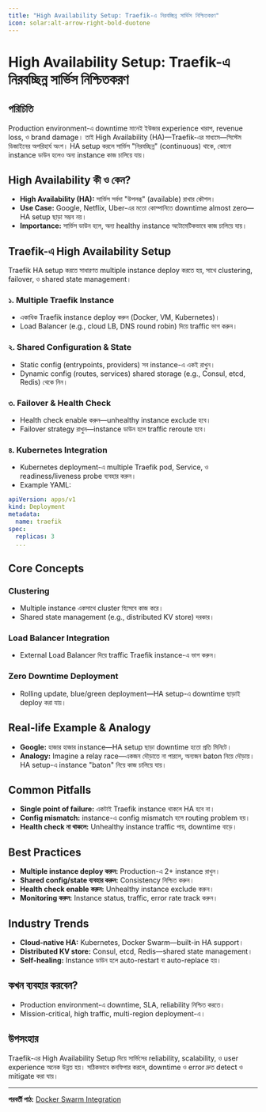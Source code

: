 ```yaml
---
title: "High Availability Setup: Traefik-এ নিরবচ্ছিন্ন সার্ভিস নিশ্চিতকরণ"
icon: solar:alt-arrow-right-bold-duotone
---
```


# High Availability Setup: Traefik-এ নিরবচ্ছিন্ন সার্ভিস নিশ্চিতকরণ

## পরিচিতি

Production environment-এ downtime মানেই ইউজার experience খারাপ, revenue loss, ও brand damage। তাই High Availability (HA)—Traefik-এর মাধ্যমে—সিস্টেম ডিজাইনের অপরিহার্য অংশ। HA setup করলে সার্ভিস "নিরবচ্ছিন্ন" (continuous) থাকে, কোনো instance ডাউন হলেও অন্য instance কাজ চালিয়ে যায়।

## High Availability কী ও কেন?

- **High Availability (HA):** সার্ভিস সর্বদা "উপলব্ধ" (available) রাখার কৌশল।
- **Use Case:** Google, Netflix, Uber-এর মতো কোম্পানিতে downtime almost zero—HA setup ছাড়া সম্ভব নয়।
- **Importance:** সার্ভিস ডাউন হলে, অন্য healthy instance অটোমেটিকভাবে কাজ চালিয়ে যায়।

## Traefik-এ High Availability Setup

Traefik HA setup করতে সাধারণত multiple instance deploy করতে হয়, সাথে clustering, failover, ও shared state management।

### ১. Multiple Traefik Instance
- একাধিক Traefik instance deploy করুন (Docker, VM, Kubernetes)।
- Load Balancer (e.g., cloud LB, DNS round robin) দিয়ে traffic ভাগ করুন।

### ২. Shared Configuration & State
- Static config (entrypoints, providers) সব instance-এ একই রাখুন।
- Dynamic config (routes, services) shared storage (e.g., Consul, etcd, Redis) থেকে নিন।

### ৩. Failover & Health Check
- Health check enable করুন—unhealthy instance exclude হবে।
- Failover strategy রাখুন—instance ডাউন হলে traffic reroute হবে।

### ৪. Kubernetes Integration
- Kubernetes deployment-এ multiple Traefik pod, Service, ও readiness/liveness probe ব্যবহার করুন।
- Example YAML:
```yaml
apiVersion: apps/v1
kind: Deployment
metadata:
  name: traefik
spec:
  replicas: 3
  ...
```

## Core Concepts

### Clustering
- Multiple instance একসাথে cluster হিসেবে কাজ করে।
- Shared state management (e.g., distributed KV store) দরকার।

### Load Balancer Integration
- External Load Balancer দিয়ে traffic Traefik instance-এ ভাগ করুন।

### Zero Downtime Deployment
- Rolling update, blue/green deployment—HA setup-এ downtime ছাড়াই deploy করা যায়।

## Real-life Example & Analogy

- **Google:** হাজার হাজার instance—HA setup ছাড়া downtime হতো প্রতি মিনিটে।
- **Analogy:** Imagine a relay race—একজন দৌড়াতে না পারলে, অন্যজন baton নিয়ে দৌড়ায়। HA setup-এ instance "baton" নিয়ে কাজ চালিয়ে যায়।

## Common Pitfalls

- **Single point of failure:** একটাই Traefik instance থাকলে HA হবে না।
- **Config mismatch:** instance-এ config mismatch হলে routing problem হয়।
- **Health check না থাকলে:** Unhealthy instance traffic পায়, downtime বাড়ে।

## Best Practices

- **Multiple instance deploy করুন:** Production-এ 2+ instance রাখুন।
- **Shared config/state ব্যবহার করুন:** Consistency নিশ্চিত করুন।
- **Health check enable করুন:** Unhealthy instance exclude করুন।
- **Monitoring করুন:** Instance status, traffic, error rate track করুন।

## Industry Trends

- **Cloud-native HA:** Kubernetes, Docker Swarm—built-in HA support।
- **Distributed KV store:** Consul, etcd, Redis—shared state management।
- **Self-healing:** Instance ডাউন হলে auto-restart বা auto-replace হয়।

## কখন ব্যবহার করবেন?

- Production environment-এ downtime, SLA, reliability নিশ্চিত করতে।
- Mission-critical, high traffic, multi-region deployment-এ।

## উপসংহার

Traefik-এর High Availability Setup দিয়ে সার্ভিসের reliability, scalability, ও user experience অনেক উন্নত হয়। সঠিকভাবে কনফিগার করলে, downtime ও error দ্রুত detect ও mitigate করা যায়।

---

**পরবর্তী পাঠ:** [Docker Swarm Integration](/traefik/docker-swarm)
